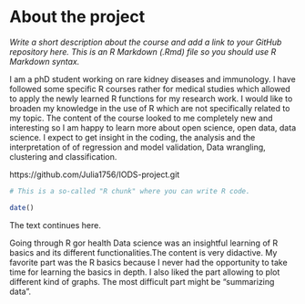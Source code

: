 
# About the project

*Write a short description about the course and add a link to your GitHub repository here. This is an R Markdown (.Rmd) file so you should use R Markdown syntax.*

I am a phD student working on rare kidney diseases and immunology. I have followed some specific R courses rather for medical studies which allowed to apply the newly learned R functions for my research work. I would like to broaden my knowledge in the use of R which are not specifically related to my topic. The content of the course looked to me completely new and interesting so I am happy to learn more about open science, open data,  data science. I expect to get insight in the coding, the analysis and the interpretation of of regression and model validation, Data wrangling, clustering and classification.

https://github.com/Julia1756/IODS-project.git

```r
# This is a so-called "R chunk" where you can write R code.

date()

```
The text continues here.


Going through R gor health Data science was an insightful learning of R basics and its different functionalities.The content is very didactive. My favorite part was the R basics because I never had the opportunity to take time for learning the basics in depth. I also liked the part allowing to plot different kind of graphs. The most difficult part might be "summarizing data".
